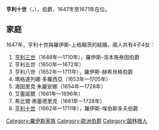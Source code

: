 {{Multiple issues|
{{Expand language|1=en|time=2021-01-04T06:52:02+00:00}}
{{Unreferenced|time=2021-01-04T06:52:02+00:00}}
}}
{{Infobox noble
| name        = 亨利十世
| title       = 羅伊斯-洛本施泰因伯爵
| birth_date  = {{birth_date|1621|9|9|df=yes}}
| birth_place = [[格拉|格拉]]
| death_date  = {{death date and age|1671|1|25|1621|9|9|df=yes}}
| death_place = [[巴特洛本施泰因|巴特洛本施泰因]]
| noble family= [[罗伊斯统治者列表|羅伊斯家族]]
| father      = [[亨利二世_(羅伊斯-格拉)|羅伊斯-格拉伯爵亨利二世]]
| mother      = 施瓦茨堡-魯多爾施塔特的瑪格達琳
}}
'''亨利十世'''（{{lang-de|Heinrich X.}}，{{bd|1621年|9月9|1671年|1月25日}}），{{le|羅伊斯-洛本施泰因|Reuss-Lobenstein}}伯爵，1647年至1671年在位。

== 家庭 ==
1647年，亨利十世與羅伊斯-上格賴茨的{{link-fr|瑪麗·希比爾 (羅伊斯-上格賴茨)|Marie-Sibylle de Reuss-Obergreiz|瑪麗·希比爾}}結婚，兩人共有4子4女：
# [[亨利三世_(羅伊斯-洛本施泰因)|亨利三世]]（1648年—1710年），羅伊斯-洛本施泰因伯爵
# 亨利五世（1650年—1672年）
# 亨利八世（1652年—1711年），羅伊斯-赫希貝格伯爵
# 瑪格達列娜·多蘿西亞（1653年—1705年）
# 海因里克·朱麗安娜（1654年—1728年）
# 艾蕾諾爾（1661年—1696年）
# 希比爾·弗蕾德里克（1661年—1728年）
# [[亨利十世_(羅伊斯-埃伯斯多夫)|亨利十世]]（1662年—1711年），羅伊斯-埃伯斯多夫伯爵

[[Category:羅伊斯家族|Category:羅伊斯家族]]
[[Category:歐洲伯爵|Category:歐洲伯爵]]
[[Category:圖林根人|Category:圖林根人]]